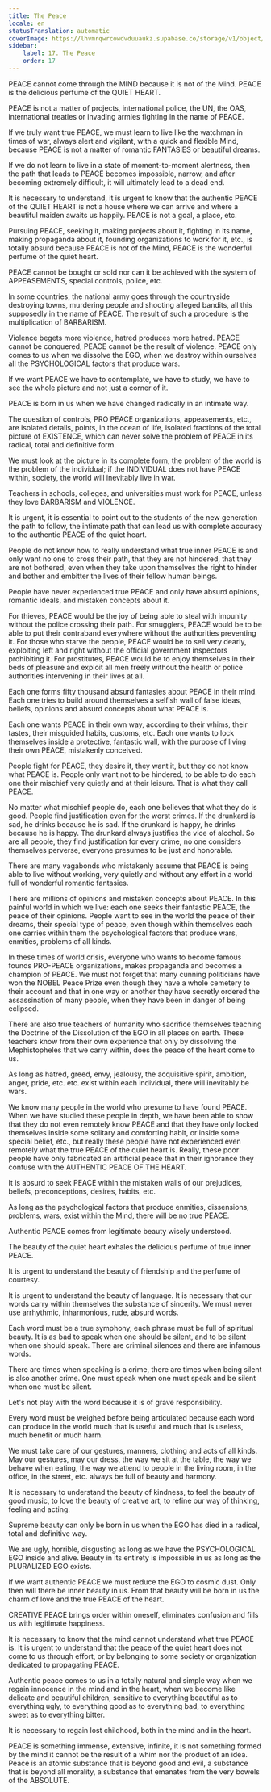 ```yaml
---
title: The Peace
locale: en
statusTranslation: automatic
coverImage: https://lhvmrqwrcowdvduuaukz.supabase.co/storage/v1/object/public/strapi-uploads/small_cover-educacion-fundamental.webp-2d51a7828a2b1309555be27f7e2a61a0.webp
sidebar:
    label: 17. The Peace
    order: 17
---
```

PEACE cannot come through the MIND because it is not of the Mind. PEACE is the delicious perfume of the QUIET HEART.

PEACE is not a matter of projects, international police, the UN, the OAS, international treaties or invading armies fighting in the name of PEACE.

If we truly want true PEACE, we must learn to live like the watchman in times of war, always alert and vigilant, with a quick and flexible Mind, because PEACE is not a matter of romantic FANTASIES or beautiful dreams.

If we do not learn to live in a state of moment-to-moment alertness, then the path that leads to PEACE becomes impossible, narrow, and after becoming extremely difficult, it will ultimately lead to a dead end.

It is necessary to understand, it is urgent to know that the authentic PEACE of the QUIET HEART is not a house where we can arrive and where a beautiful maiden awaits us happily. PEACE is not a goal, a place, etc.

Pursuing PEACE, seeking it, making projects about it, fighting in its name, making propaganda about it, founding organizations to work for it, etc., is totally absurd because PEACE is not of the Mind, PEACE is the wonderful perfume of the quiet heart.

PEACE cannot be bought or sold nor can it be achieved with the system of APPEASEMENTS, special controls, police, etc.

In some countries, the national army goes through the countryside destroying towns, murdering people and shooting alleged bandits, all this supposedly in the name of PEACE. The result of such a procedure is the multiplication of BARBARISM.

Violence begets more violence, hatred produces more hatred. PEACE cannot be conquered, PEACE cannot be the result of violence. PEACE only comes to us when we dissolve the EGO, when we destroy within ourselves all the PSYCHOLOGICAL factors that produce wars.

If we want PEACE we have to contemplate, we have to study, we have to see the whole picture and not just a corner of it.

PEACE is born in us when we have changed radically in an intimate way.

The question of controls, PRO PEACE organizations, appeasements, etc., are isolated details, points, in the ocean of life, isolated fractions of the total picture of EXISTENCE, which can never solve the problem of PEACE in its radical, total and definitive form.

We must look at the picture in its complete form, the problem of the world is the problem of the individual; if the INDIVIDUAL does not have PEACE within, society, the world will inevitably live in war.

Teachers in schools, colleges, and universities must work for PEACE, unless they love BARBARISM and VIOLENCE.

It is urgent, it is essential to point out to the students of the new generation the path to follow, the intimate path that can lead us with complete accuracy to the authentic PEACE of the quiet heart.

People do not know how to really understand what true inner PEACE is and only want no one to cross their path, that they are not hindered, that they are not bothered, even when they take upon themselves the right to hinder and bother and embitter the lives of their fellow human beings.

People have never experienced true PEACE and only have absurd opinions, romantic ideals, and mistaken concepts about it.

For thieves, PEACE would be the joy of being able to steal with impunity without the police crossing their path. For smugglers, PEACE would be to be able to put their contraband everywhere without the authorities preventing it. For those who starve the people, PEACE would be to sell very dearly, exploiting left and right without the official government inspectors prohibiting it. For prostitutes, PEACE would be to enjoy themselves in their beds of pleasure and exploit all men freely without the health or police authorities intervening in their lives at all.

Each one forms fifty thousand absurd fantasies about PEACE in their mind. Each one tries to build around themselves a selfish wall of false ideas, beliefs, opinions and absurd concepts about what PEACE is.

Each one wants PEACE in their own way, according to their whims, their tastes, their misguided habits, customs, etc. Each one wants to lock themselves inside a protective, fantastic wall, with the purpose of living their own PEACE, mistakenly conceived.

People fight for PEACE, they desire it, they want it, but they do not know what PEACE is. People only want not to be hindered, to be able to do each one their mischief very quietly and at their leisure. That is what they call PEACE.

No matter what mischief people do, each one believes that what they do is good. People find justification even for the worst crimes. If the drunkard is sad, he drinks because he is sad. If the drunkard is happy, he drinks because he is happy. The drunkard always justifies the vice of alcohol. So are all people, they find justification for every crime, no one considers themselves perverse, everyone presumes to be just and honorable.

There are many vagabonds who mistakenly assume that PEACE is being able to live without working, very quietly and without any effort in a world full of wonderful romantic fantasies.

There are millions of opinions and mistaken concepts about PEACE. In this painful world in which we live: each one seeks their fantastic PEACE, the peace of their opinions. People want to see in the world the peace of their dreams, their special type of peace, even though within themselves each one carries within them the psychological factors that produce wars, enmities, problems of all kinds.

In these times of world crisis, everyone who wants to become famous founds PRO-PEACE organizations, makes propaganda and becomes a champion of PEACE. We must not forget that many cunning politicians have won the NOBEL Peace Prize even though they have a whole cemetery to their account and that in one way or another they have secretly ordered the assassination of many people, when they have been in danger of being eclipsed.

There are also true teachers of humanity who sacrifice themselves teaching the Doctrine of the Dissolution of the EGO in all places on earth. These teachers know from their own experience that only by dissolving the Mephistopheles that we carry within, does the peace of the heart come to us.

As long as hatred, greed, envy, jealousy, the acquisitive spirit, ambition, anger, pride, etc. etc. exist within each individual, there will inevitably be wars.

We know many people in the world who presume to have found PEACE. When we have studied these people in depth, we have been able to show that they do not even remotely know PEACE and that they have only locked themselves inside some solitary and comforting habit, or inside some special belief, etc., but really these people have not experienced even remotely what the true PEACE of the quiet heart is. Really, these poor people have only fabricated an artificial peace that in their ignorance they confuse with the AUTHENTIC PEACE OF THE HEART.

It is absurd to seek PEACE within the mistaken walls of our prejudices, beliefs, preconceptions, desires, habits, etc.

As long as the psychological factors that produce enmities, dissensions, problems, wars, exist within the Mind, there will be no true PEACE.

Authentic PEACE comes from legitimate beauty wisely understood.

The beauty of the quiet heart exhales the delicious perfume of true inner PEACE.

It is urgent to understand the beauty of friendship and the perfume of courtesy.

It is urgent to understand the beauty of language. It is necessary that our words carry within themselves the substance of sincerity. We must never use arrhythmic, inharmonious, rude, absurd words.

Each word must be a true symphony, each phrase must be full of spiritual beauty. It is as bad to speak when one should be silent, and to be silent when one should speak. There are criminal silences and there are infamous words.

There are times when speaking is a crime, there are times when being silent is also another crime. One must speak when one must speak and be silent when one must be silent.

Let's not play with the word because it is of grave responsibility.

Every word must be weighed before being articulated because each word can produce in the world much that is useful and much that is useless, much benefit or much harm.

We must take care of our gestures, manners, clothing and acts of all kinds. May our gestures, may our dress, the way we sit at the table, the way we behave when eating, the way we attend to people in the living room, in the office, in the street, etc. always be full of beauty and harmony.

It is necessary to understand the beauty of kindness, to feel the beauty of good music, to love the beauty of creative art, to refine our way of thinking, feeling and acting.

Supreme beauty can only be born in us when the EGO has died in a radical, total and definitive way.

We are ugly, horrible, disgusting as long as we have the PSYCHOLOGICAL EGO inside and alive. Beauty in its entirety is impossible in us as long as the PLURALIZED EGO exists.

If we want authentic PEACE we must reduce the EGO to cosmic dust. Only then will there be inner beauty in us. From that beauty will be born in us the charm of love and the true PEACE of the heart.

CREATIVE PEACE brings order within oneself, eliminates confusion and fills us with legitimate happiness.

It is necessary to know that the mind cannot understand what true PEACE is. It is urgent to understand that the peace of the quiet heart does not come to us through effort, or by belonging to some society or organization dedicated to propagating PEACE.

Authentic peace comes to us in a totally natural and simple way when we regain innocence in the mind and in the heart, when we become like delicate and beautiful children, sensitive to everything beautiful as to everything ugly, to everything good as to everything bad, to everything sweet as to everything bitter.

It is necessary to regain lost childhood, both in the mind and in the heart.

PEACE is something immense, extensive, infinite, it is not something formed by the mind it cannot be the result of a whim nor the product of an idea. Peace is an atomic substance that is beyond good and evil, a substance that is beyond all morality, a substance that emanates from the very bowels of the ABSOLUTE.


